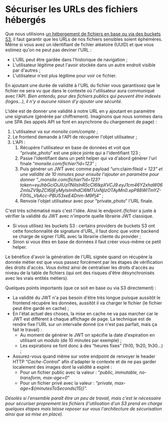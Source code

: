 # Sécuriser les URLs des fichiers hébergés

Que nous utilisions [un hébergement de fichiers en base ou via des buckets S3](#stockage-de-fichiers-au-revoir-buckets-s3), il faut garantir que les URLs de nos fichiers sensibles soient éphémères. Même si vous avez un identifiant de fichier aléatoire (UUID) et que vous estimez qu'on ne peut pas deviner l'URL :

- L'URL peut être gardée dans l'historique de navigation ;
- L'utilisateur légitime peut l'avoir stockée dans un autre endroit visible par d'autres ;
- L'utilisateur n'est plus légitime pour voir ce fichier.

En ajoutant une durée de validité à l'URL du fichier vous garantissez que le fichier ne sera vu que dans le contexte où l'utilisateur aura communiqué avec l'API. _Bien entendu, pour des fichiers publics qui peuvent être indexés (logos…), il n'y a aucune raison d'y ajouter une sécurité._

L'idée est de donner une validité à notre URL en y ajoutant en paramètre une signature (générée par chiffrement). Imaginons que nous sommes dans une SPA (les appels API se font en asynchrone du chargement de page) :

1.  L'utilisateur va sur _monsite.com/compte_ ;
2.  Le frontend demande à l'API de récupérer l'objet utilisateur ;
3.  L'API :
    1.  Récupère l'utilisateur en base de données et voit que “private_photo” est une pièce jointe qui a l'identifiant 123 ;
    2.  Passe l'identifiant dans un petit helper qui va d'abord générer l'url finale “_monsite.com/fichier?id=123_” ;
    3.  Puis générer un JWT avec comme payload “urn:claim:file*id = 123” et une validité de 10 minutes pour ensuite l'ajouter en paramètre pour donner “\_monsite.com/fichier?id=123?token=eyJhbGciOiJIUzI1NiIsInR5cCI6IkpXVCJ9.eyJ1cm46Y2xhaW06ZmlsZV9pZCI6IjEyMyIsImlhdCI6MTUxNjIzOTAyMn0.xpP88WITmYZ-F0l1iL_VbAcc-PBU53xeE4Dnm-M9Pj4*” ;
    4.  Renvoie l'objet utilisateur avec pour “private_photo” l'URL finale.

C'est très schématisé mais c'est l'idée. Ainsi le endpoint _/fichier_ a juste à vérifier la validité du JWT avec n'importe quelle librairie JWT classique.

- Si vous utilisez les buckets S3 : certains providers de buckets S3 ont cette fonctionnalité de signature d'URL, il faut donc que votre backend se charge de signer l'URL avec la librairie cliente du provider ;
- Sinon si vous êtes en base de données il faut créer vous-même ce petit helper.

Le bénéfice d'avoir la génération de l'URL signée quand on récupère la donnée métier est que vous passez forcément par les étapes de vérification des droits d'accès. Vous évitez ainsi de centraliser les droits d'accès au niveau de la table de fichiers (qui ont des risques d'être désynchronisés avec les vrais entités métiers).

Quelques points importants (que ce soit en base ou via S3 directement) :

- La validité du JWT n'a pas besoin d'être très longue puisque aussitôt le frontend récupère les données, aussitôt il va charger le fichier (le fichier peut être gardé en cache) ;
- En l'état actuel des choses, la mise en cache ne va pas marcher car le JWT est différent à chaque affichage de page. La technique est de rendre fixe l'URL sur un intervalle donné (ce n'est pas parfait, mais ça fait le travail) :
  - Au moment de générer le JWT on spécifie la date d'expiration en utilisant un modulo (de 10 minutes par exemple) ;
  - Les expirations se font donc à des “heures fixes” (1h10, 1h20, 1h30…) ;
- Assurez-vous quand même sur votre endpoint de renvoyer le header HTTP “_Cache-Control_” afin d'adapter le contexte et de ne pas garder localement des images dont la validité a expiré :
  - Pour un fichier public avec la valeur : “_public, immutable, no-transform, max-age=0_”
  - Pour un fichier privé avec la valeur : “_private, max-age=\${minutesToSeconds(15)}_”.

_Désolés si l'ensemble paraît être un peu de travail, mais c'est le nécessaire pour sécuriser proprement les fichiers (l'utilisation d'un S3 prend en charge quelques étapes mais laisse reposer sur vous l'architecture de sécurisation ainsi que sa mise en place)._

